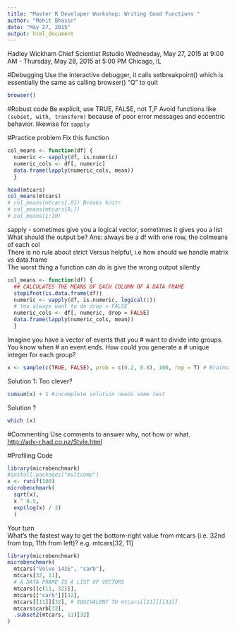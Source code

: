 ```yaml
---
title: "Master R Developer Workshop: Writing Good Functions "
author: "Mohit Bhasin"
date: "May 27, 2015"
output: html_document
---
```


Hadley Wickham
Chief Scientist
Rstudio
Wednesday, May 27, 2015 at 9:00 AM - Thursday, May 28, 2015 at 5:00 PM
Chicago, IL

#Debugging
Use the interactive debugger, it calls setbreakpoint() which is essentially the same as calling browser()
"Q" to quit
```r
browser()

```

#Robust code
Be explicit, use TRUE, FALSE, not T,F
Avoid functions like ```(subset, with, transform)``` because of poor error messages and eccentric behavior. likewise for ```sapply```

#Practice problem
Fix this function

```r
col_means <- function(df) {   
  numeric <- sapply(df, is.numeric)   
  numeric_cols <- df[, numeric]   
  data.frame(lapply(numeric_cols, mean)) 
  }

head(mtcars)
col_means(mtcars)
# col_means(mtcars[,0]) Breaks knitr
# col_means(mtcars[0,])
# col_means(1:10)

```

sapply - sometimes give you a logical vector, sometimes it gives you a list  
What should the output be? Ans: always be a df with one row, the colmeans of each col  
There is no rule about strict Versus helpful, i.e how should we handle matrix vs data.frame  
The worst thing a function can do is give the wrong output silently  

```r

col_means <- function(df) {   
  ## CALCULATES THE MEANS OF EACH COLUMN OF A DATA FRAME
  stopifnot(is.data.frame(df))     
  numeric <- vapply(df, is.numeric, logical(1))
  # You always want to do drop = FALSE
  numeric_cols <- df[, numeric, drop = FALSE]   
  data.frame(lapply(numeric_cols, mean)) 
  }

```

Imagine you have a vector of events that you # want to divide into groups. You know when # an event ends. How could you generate a  # unique integer for each group? 
```r
x <- sample(c(TRUE, FALSE), prob = c(0.2, 0.8), 100, rep = T) # Brainstorm for 2 minutes
```

Solution 1: Too clever?
```r
cumsum(x) + 1 #incomplete solution needs some test
```

Solution ?
```r
which (x)
```

#Commenting
Use comments to answer why, not how or what.  
<http://adv-r.had.co.nz/Style.html>

#Profiling Code
```r
library(microbenchmark)
#install.packages("multcomp")
x <- runif(100) 
microbenchmark(
  sqrt(x),
  x ^ 0.5,   
  exp(log(x) / 2) 
  )
```

Your turn  
What's the fastest way to get the bottom-right value from mtcars (i.e. 32nd from top, 11th from left)? e.g. mtcars[32, 11]

```r
library(microbenchmark)
microbenchmark(   
  mtcars["Volvo 142E", "carb"],
  mtcars[32, 11],
  # A DATA FRAME IS A LIST OF VECTORS
  mtcars[[c(11, 32)]],
  mtcars[["carb"]][32],
  mtcars[[11]][32], # EQUIVALENT TO mtcars[[11]][[32]]
  mtcars$carb[32],
  .subset2(mtcars, 11)[32] 
)
```
